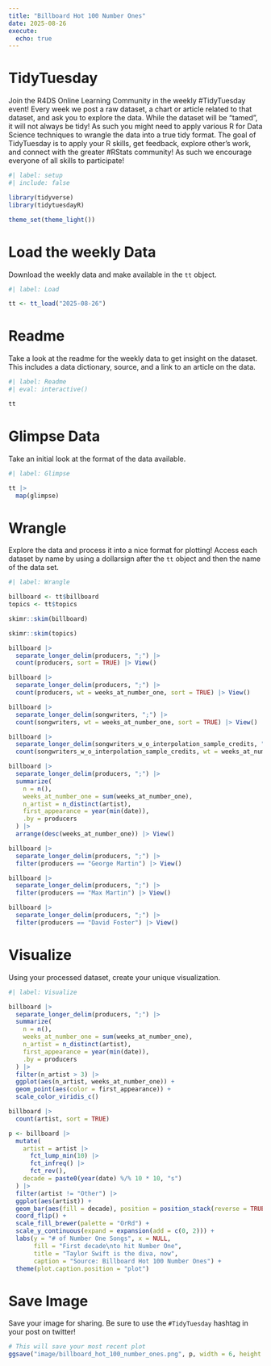 ```yaml
---
title: "Billboard Hot 100 Number Ones"
date: 2025-08-26
execute: 
  echo: true
---
```


# TidyTuesday

Join the R4DS Online Learning Community in the weekly #TidyTuesday event!
Every week we post a raw dataset, a chart or article related to that dataset, and ask you to explore the data.
While the dataset will be “tamed”, it will not always be tidy! As such you might need to apply various R for Data Science techniques to wrangle the data into a true tidy format.
The goal of TidyTuesday is to apply your R skills, get feedback, explore other’s work, and connect with the greater #RStats community!
As such we encourage everyone of all skills to participate!

```r
#| label: setup
#| include: false

library(tidyverse)
library(tidytuesdayR)

theme_set(theme_light())
```

# Load the weekly Data

Download the weekly data and make available in the `tt` object.

```r
#| label: Load

tt <- tt_load("2025-08-26")

```

# Readme

Take a look at the readme for the weekly data to get insight on the dataset.
This includes a data dictionary, source, and a link to an article on the data.

```r
#| label: Readme
#| eval: interactive()

tt

```

# Glimpse Data

Take an initial look at the format of the data available.

```r
#| label: Glimpse

tt |> 
  map(glimpse)
```

# Wrangle

Explore the data and process it into a nice format for plotting! Access each dataset by name by using a dollarsign after the `tt` object and then the name of the data set.

```r
#| label: Wrangle

billboard <- tt$billboard
topics <- tt$topics

```

```r
skimr::skim(billboard)

skimr::skim(topics)
```

```r
billboard |> 
  separate_longer_delim(producers, ";") |> 
  count(producers, sort = TRUE) |> View()

billboard |> 
  separate_longer_delim(producers, ";") |> 
  count(producers, wt = weeks_at_number_one, sort = TRUE) |> View()

billboard |> 
  separate_longer_delim(songwriters, ";") |> 
  count(songwriters, wt = weeks_at_number_one, sort = TRUE) |> View()

billboard |> 
  separate_longer_delim(songwriters_w_o_interpolation_sample_credits, ";") |> 
  count(songwriters_w_o_interpolation_sample_credits, wt = weeks_at_number_one, sort = TRUE) |> View()

```

```r
billboard |> 
  separate_longer_delim(producers, ";") |> 
  summarize(
    n = n(),
    weeks_at_number_one = sum(weeks_at_number_one),
    n_artist = n_distinct(artist),
    first_appearance = year(min(date)),
    .by = producers
  ) |> 
  arrange(desc(weeks_at_number_one)) |> View()

billboard |> 
  separate_longer_delim(producers, ";") |> 
  filter(producers == "George Martin") |> View()

billboard |> 
  separate_longer_delim(producers, ";") |> 
  filter(producers == "Max Martin") |> View()

billboard |> 
  separate_longer_delim(producers, ";") |> 
  filter(producers == "David Foster") |> View()

```

# Visualize

Using your processed dataset, create your unique visualization.

```r
#| label: Visualize

billboard |> 
  separate_longer_delim(producers, ";") |> 
  summarize(
    n = n(),
    weeks_at_number_one = sum(weeks_at_number_one),
    n_artist = n_distinct(artist),
    first_appearance = year(min(date)),
    .by = producers
  ) |> 
  filter(n_artist > 3) |> 
  ggplot(aes(n_artist, weeks_at_number_one)) +
  geom_point(aes(color = first_appearance)) +
  scale_color_viridis_c()
```

```r
billboard |> 
  count(artist, sort = TRUE)

p <- billboard |>
  mutate(
    artist = artist |> 
      fct_lump_min(10) |> 
      fct_infreq() |> 
      fct_rev(),
    decade = paste0(year(date) %/% 10 * 10, "s")
  ) |> 
  filter(artist != "Other") |> 
  ggplot(aes(artist)) +
  geom_bar(aes(fill = decade), position = position_stack(reverse = TRUE)) +
  coord_flip() +
  scale_fill_brewer(palette = "OrRd") +
  scale_y_continuous(expand = expansion(add = c(0, 2))) +
  labs(y = "# of Number One Songs", x = NULL,
       fill = "First decade\nto hit Number One",
       title = "Taylor Swift is the diva, now",
       caption = "Source: Billboard Hot 100 Number Ones") +
  theme(plot.caption.position = "plot")
```


# Save Image

Save your image for sharing. Be sure to use the `#TidyTuesday` hashtag in your post on twitter! 

```r

# This will save your most recent plot
ggsave("image/billboard_hot_100_number_ones.png", p, width = 6, height = 4)
```
